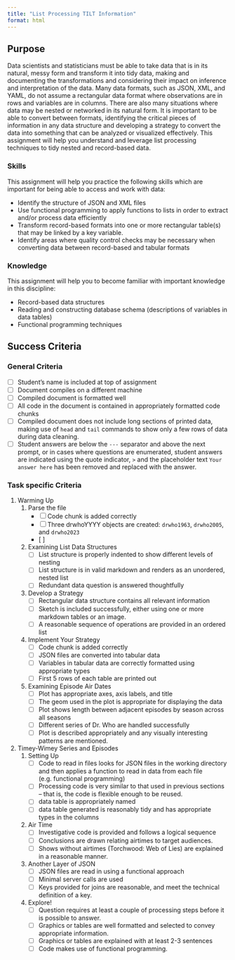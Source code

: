 ```yaml
---
title: "List Processing TILT Information"
format: html
---
```


## Purpose

Data scientists and statisticians must be able to take data that is in its natural, messy form and transform it into tidy data, making and documenting the transformations and considering their impact on inference and interpretation of the data.
Many data formats, such as JSON, XML, and YAML, do not assume a rectangular data format where observations are in rows and variables are in columns. 
There are also many situations where data may be nested or networked in its natural form. 
It is important to be able to convert between formats, identifying the critical pieces of information in any data structure and developing a strategy to convert the data into something that can be analyzed or visualized effectively. 
This assignment will help you understand and leverage list processing techniques to tidy nested and record-based data. 

### Skills

This assignment will help you practice the following skills which are important for being able to access and work with data:

- Identify the structure of JSON and XML files
- Use functional programming to apply functions to lists in order to extract and/or process data efficiently
- Transform record-based formats into one or more rectangular table(s) that may be linked by a key variable.
- Identify areas where quality control checks may be necessary when converting data between record-based and tabular formats


### Knowledge

This assignment will help you to become familiar with important knowledge in this discipline:

- Record-based data structures
- Reading and constructing database schema (descriptions of variables in data tables)
- Functional programming techniques

## Success Criteria

### General Criteria

- [ ] Student's name is included at top of assignment
- [ ] Document compiles on a different machine
- [ ] Compiled document is formatted well
- [ ] All code in the document is contained in appropriately formatted code chunks
- [ ] Compiled document does not include long sections of printed data, making use of `head` and `tail` commands to show only a few rows of data during data cleaning.
- [ ] Student answers are below the `---` separator and above the next prompt, or in cases where questions are enumerated, student answers are indicated using the quote indicator, `> ` and the placeholder text `Your answer here` has been removed and replaced with the answer. 


### Task specific Criteria

1. Warming Up
    1. Parse the file
        - [ ] Code chunk is added correctly
        - [ ] Three drwhoYYYY objects are created: `drwho1963`, `drwho2005`, and `drwho2023`
        - [ ] 
    2. Examining List Data Structures
        - [ ] List structure is properly indented to show different levels of nesting
        - [ ] List structure is in valid markdown and renders as an unordered, nested list
        - [ ] Redundant data question is answered thoughtfully
    3. Develop a Strategy
        - [ ] Rectangular data structure contains all relevant information
        - [ ] Sketch is included successfully, either using one or more markdown tables or an image.
        - [ ] A reasonable sequence of operations are provided in an ordered list
    4. Implement Your Strategy
        - [ ] Code chunk is added correctly
        - [ ] JSON files are converted into tabular data
        - [ ] Variables in tabular data are correctly formatted using appropriate types
        - [ ] First 5 rows of each table are printed out
    5. Examining Episode Air Dates
        - [ ] Plot has appropriate axes, axis labels, and title
        - [ ] The geom used in the plot is appropriate for displaying the data
        - [ ] Plot shows length between adjacent episodes by season across all seasons
        - [ ] Different series of Dr. Who are handled successfully
        - [ ] Plot is described appropriately and any visually interesting patterns are mentioned. 

2. Timey-Wimey Series and Episodes
    1. Setting Up
        - [ ] Code to read in files looks for JSON files in the working directory and then applies a function to read in data from each file (e.g. functional programming)
        - [ ] Processing code is very similar to that used in previous sections -- that is, the code is flexible enough to be reused.
        - [ ] data table is appropriately named
        - [ ] data table generated is reasonably tidy and has appropriate types in the columns
    2. Air Time
        - [ ] Investigative code is provided and follows a logical sequence
        - [ ] Conclusions are drawn relating airtimes to target audiences. 
        - [ ] Shows without airtimes (Torchwood: Web of Lies) are explained in a reasonable manner. 
    3. Another Layer of JSON
        - [ ] JSON files are read in using a functional approach
        - [ ] Minimal server calls are used
        - [ ] Keys provided for joins are reasonable, and meet the technical definition of a key.
    4. Explore!
        - [ ] Question requires at least a couple of processing steps before it is possible to answer.
        - [ ] Graphics or tables are well formatted and selected to convey appropriate information.
        - [ ] Graphics or tables are explained with at least 2-3 sentences
        - [ ] Code makes use of functional programming. 
